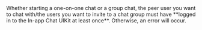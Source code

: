 <Warning title="Warning">
Whether starting a one-on-one chat or a group chat, the peer user you want to chat with/the users you want to invite to a chat group must have **logged in to the In-app Chat UIKit at least once**. Otherwise, an error will occur.
</Warning>

